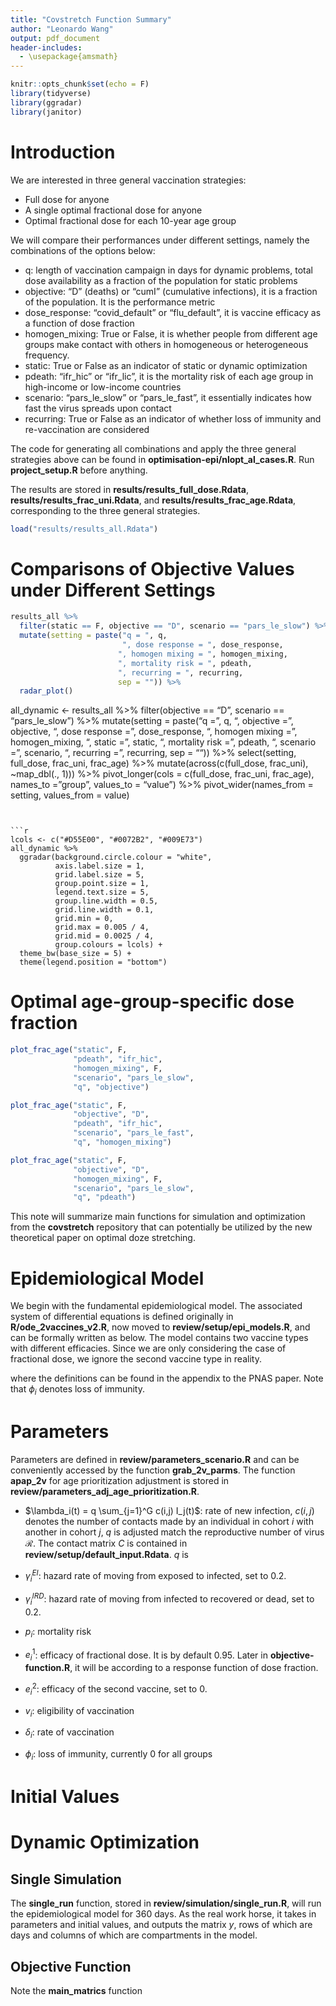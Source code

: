 ```yaml
---
title: "Covstretch Function Summary"
author: "Leonardo Wang"
output: pdf_document
header-includes: 
  - \usepackage{amsmath}
---
```


```r
knitr::opts_chunk$set(echo = F)
library(tidyverse)
library(ggradar)
library(janitor)
```

# Introduction

We are interested in three general vaccination strategies:

 - Full dose for anyone 
 - A single optimal fractional dose for anyone
 - Optimal fractional dose for each 10-year age group
 
We will compare their performances under different settings, namely the combinations of the options below: 

 - q: length of vaccination campaign in days for dynamic problems, total dose availability as a fraction of the population for static problems
 - objective: "D" (deaths) or "cumI" (cumulative infections), it is a fraction of the population. It is the performance metric
 - dose_response: "covid_default" or "flu_default", it is vaccine efficacy as a function of dose fraction
 - homogen_mixing: True or False, it is whether people from different age groups make contact with others in homogeneous or heterogeneous frequency. 
 - static: True or False as an indicator of static or dynamic optimization
 - pdeath: "ifr_hic" or "ifr_lic", it is the mortality risk of each age group in high-income or low-income countries
 - scenario: "pars_le_slow" or "pars_le_fast", it essentially indicates how fast the virus spreads upon contact
 - recurring: True or False as an indicator of whether loss of immunity and re-vaccination are considered
 
The code for generating all combinations and apply the three general strategies above can be found in **optimisation-epi/nlopt_al_cases.R**. Run **project_setup.R** before anything. 

The results are stored in **results/results_full_dose.Rdata**, **results/results_frac_uni.Rdata**, and **results/results_frac_age.Rdata**, corresponding to the three general strategies. 

```r
load("results/results_all.Rdata")
```

# Comparisons of Objective Values under Different Settings



```r
results_all %>% 
  filter(static == F, objective == "D", scenario == "pars_le_slow") %>% 
  mutate(setting = paste("q = ", q, 
                         ", dose response = ", dose_response, 
                        ", homogen mixing = ", homogen_mixing,
                        ", mortality risk = ", pdeath,
                        ", recurring = ", recurring, 
                        sep = "")) %>% 
  radar_plot()
```
all_dynamic <- results_all %>% 
  filter(objective == "D", scenario == "pars_le_slow") %>% 
  mutate(setting = paste("q = ", q, 
                         ", objective = ", objective, 
                         ", dose response = ", dose_response, 
                         ", homogen mixing = ", homogen_mixing, 
                         ", static = ", static,
                         ", mortality risk = ", pdeath, 
                         ", scenario = ", scenario, 
                         ", recurring = ", recurring, 
                         sep = "")) %>% 
  select(setting, full_dose, frac_uni, frac_age) %>% 
  mutate(across(c(full_dose, frac_uni), ~map_dbl(., 1))) %>%
  pivot_longer(cols = c(full_dose, frac_uni, frac_age), 
               names_to = "group", 
               values_to = "value") %>% 
  pivot_wider(names_from = setting, values_from = value)
```

  
```r
lcols <- c("#D55E00", "#0072B2", "#009E73")
all_dynamic %>% 
  ggradar(background.circle.colour = "white",
          axis.label.size = 1,
          grid.label.size = 5,
          group.point.size = 1,
          legend.text.size = 5,
          group.line.width = 0.5,
          grid.line.width = 0.1,
          grid.min = 0, 
          grid.max = 0.005 / 4,
          grid.mid = 0.0025 / 4,
          group.colours = lcols) + 
  theme_bw(base_size = 5) +
  theme(legend.position = "bottom")
```


# Optimal age-group-specific dose fraction

```r
plot_frac_age("static", F, 
              "pdeath", "ifr_hic",
              "homogen_mixing", F, 
              "scenario", "pars_le_slow", 
              "q", "objective")

plot_frac_age("static", F, 
              "objective", "D",
              "pdeath", "ifr_hic", 
              "scenario", "pars_le_fast", 
              "q", "homogen_mixing")

plot_frac_age("static", F, 
              "objective", "D",
              "homogen_mixing", F, 
              "scenario", "pars_le_slow", 
              "q", "pdeath")
```

\newpage

This note will summarize main functions for simulation and optimization from the **covstretch** repository that can potentially be utilized by the new theoretical paper on optimal doze stretching. 

# Epidemiological Model

We begin with the fundamental epidemiological model. The associated system of differential equations is defined originally in **R/ode_2vaccines_v2.R**, now moved to **review/setup/epi_models.R**, and can be formally written as below. The model contains two vaccine types with different efficacies. Since we are only considering the case of fractional dose, we ignore the second vaccine type in reality. 

\begin{align}
\dot{S}_i(t) &= - \lambda_i(t) S_i(t) + \phi_i R_i(t) - (v_i^1(t) \delta_t^1 - v_i^2(t) \delta_t^2) \frac{S_i(t)}{S_i(t) + R_i(t)} \\
\dot{E}_i(t) &= \lambda_i(t) (S_i(t) + N_i^1(t) + N_i^2(t)) - \gamma_i^{EI} E_i(t) \\
\dot{I}_i(t) &= \gamma_i^{EI} E_i(t) - \gamma_i^{IRD} I_i(t) \\
\dot{R}_i(t) &= (1 - p_i) \gamma_i^{IRD} I_i(t) - \phi_i R_i(t) - (v_i^1 \delta_i^1 + v_i^2 \delta_i^2) \frac{R_i(t)}{S_i(t) + R_i(t)} \\
\dot{D}_i(t) &= p_i \gamma_i^{IRD} I_i(t) \\
\dot{V}_i^1(t) &= v_i^1(t) \delta_i^1 \frac{e_i^1 S_i(t) + R_i(t)}{S_i(t) + R_i(t)} - \kappa_i^1 V_i^1(t) \\
\dot{N}_i^1(t) &= v_i^1(t) \delta_i^1 \frac{(1 - e_i^1) S_i(t)}{S_i(t) +  R_i(t)} + \kappa_i^1 V_i^1(t) - \lambda_i(t) N_i^1(t) \\
\dot{V}_i^2(t) &= v_i^2(t) \delta_i^2 \frac{e_i^2 S_i(t) + R_i(t)}{S_i(t) + R_i(t)} - \kappa_i^2 V_i^2(t) \\
\dot{N}_i^2(t) &= v_i^2(t) \delta_i^2 \frac{(1 - e_i^2) S_i(t)}{S_i(t) + R_i(t)} + \kappa_i^2 V_i^2(t) - \lambda_i(t) N_i^2(t) 
\end{align}

where the definitions can be found in the appendix to the PNAS paper. Note that $\phi_i$ denotes loss of immunity. 

# Parameters

Parameters are defined in **review/parameters_scenario.R** and can be conveniently accessed by the function **grab_2v_parms**. The function **apap_2v** for age prioritization adjustment is stored in **review/parameters_adj_age_prioritization.R**. 

* $\lambda_i(t) = q \sum_{j=1}^G c(i,j) I_j(t)$: rate of new infection, $c(i,j)$ denotes the number of contacts made by an individual in cohort $i$ with another in cohort $j$, $q$ is adjusted match the reproductive number of virus $\mathcal{R}$.
The contact matrix $C$ is contained in **review/setup/default_input.Rdata**. $q$ is 

* $\gamma_i^{EI}$: hazard rate of moving from exposed to infected, set to 0.2. 
* $\gamma_i^{IRD}$: hazard rate of moving from infected to recovered or dead, set to 0.2.
* $p_i$: mortality risk
* $e_i^1$: efficacy of fractional dose. It is by default 0.95. Later in **objective-function.R**, it will be according to a response function of dose fraction. 
* $e_i^2$: efficacy of the second vaccine, set to 0. 
* $v_i$: eligibility of vaccination
* $\delta_i$: rate of vaccination
* $\phi_i$: loss of immunity, currently 0 for all groups

# Initial Values

# Dynamic Optimization

## Single Simulation

The **single_run** function, stored in **review/simulation/single_run.R**, will run the epidemiological model for 360 days. As the real work horse, it takes in parameters and initial values, and outputs the matrix $y$, rows of which are days and columns of which are compartments in the model. 

## Objective Function

Note the **main_matrics** function























